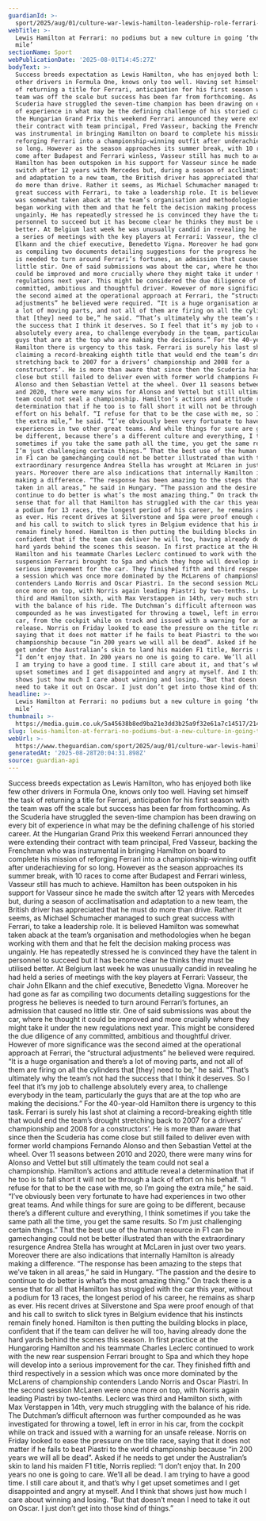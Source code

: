 ```yaml
---
guardianId: >-
  sport/2025/aug/01/culture-war-lewis-hamilton-leadership-role-ferrari-formula-one
webTitle: >-
  Lewis Hamilton at Ferrari: no podiums but a new culture in going ‘the extra
  mile’
sectionName: Sport
webPublicationDate: '2025-08-01T14:45:27Z'
bodyText: >-
  Success breeds expectation as Lewis Hamilton, who has enjoyed both like few
  other drivers in Formula One, knows only too well. Having set himself the task
  of returning a title for Ferrari, anticipation for his first season with the
  team was off the scale but success has been far from forthcoming. As the
  Scuderia have struggled the seven-time champion has been drawing on every bit
  of experience in what may be the defining challenge of his storied career. At
  the Hungarian Grand Prix this weekend Ferrari announced they were extending
  their contract with team principal, Fred Vasseur, backing the Frenchman who
  was instrumental in bringing Hamilton on board to complete his mission of
  reforging Ferrari into a championship-winning outfit after underachieving for
  so long. However as the season approaches its summer break, with 10 races to
  come after Budapest and Ferrari winless, Vasseur still has much to achieve.
  Hamilton has been outspoken in his support for Vasseur since he made the
  switch after 12 years with Mercedes but, during a season of acclimatisation
  and adaptation to a new team, the British driver has appreciated that he must
  do more than drive. Rather it seems, as Michael Schumacher managed to such
  great success with Ferrari, to take a leadership role. It is believed Hamilton
  was somewhat taken aback at the team’s organisation and methodologies when he
  began working with them and that he felt the decision making process was
  ungainly. He has repeatedly stressed he is convinced they have the talent in
  personnel to succeed but it has become clear he thinks they must be utilised
  better. At Belgium last week he was unusually candid in revealing he had held
  a series of meetings with the key players at Ferrari: Vasseur, the chair John
  Elkann and the chief executive, Benedetto Vigna. Moreover he had gone as far
  as compiling two documents detailing suggestions for the progress he believes
  is needed to turn around Ferrari’s fortunes, an admission that caused no
  little stir. One of said submissions was about the car, where he thought it
  could be improved and more crucially where they might take it under the new
  regulations next year. This might be considered the due diligence of any
  committed, ambitious and thoughtful driver. However of more significance was
  the second aimed at the operational approach at Ferrari, the “structural
  adjustments” he believed were required. “It is a huge organisation and there’s
  a lot of moving parts, and not all of them are firing on all the cylinders
  that [they] need to be,” he said. “That’s ultimately why the team’s not had
  the success that I think it deserves. So I feel that it’s my job to challenge
  absolutely every area, to challenge everybody in the team, particularly the
  guys that are at the top who are making the decisions.” For the 40-year-old
  Hamilton there is urgency to this task. Ferrari is surely his last shot at
  claiming a record-breaking eighth title that would end the team’s drought
  stretching back to 2007 for a drivers’ championship and 2008 for a
  constructors’. He is more than aware that since then the Scuderia has come
  close but still failed to deliver even with former world champions Fernando
  Alonso and then Sebastian Vettel at the wheel. Over 11 seasons between 2010
  and 2020, there were many wins for Alonso and Vettel but still ultimately the
  team could not seal a championship. Hamilton’s actions and attitude reveal a
  determination that if he too is to fall short it will not be through a lack of
  effort on his behalf. “I refuse for that to be the case with me, so I’m going
  the extra mile,” he said. “I’ve obviously been very fortunate to have had
  experiences in two other great teams. And while things for sure are going to
  be different, because there’s a different culture and everything, I think
  sometimes if you take the same path all the time, you get the same results. So
  I’m just challenging certain things.” That the best use of the human resource
  in F1 can be gamechanging could not be better illustrated than with the
  extraordinary resurgence Andrea Stella has wrought at McLaren in just over two
  years. Moreover there are also indications that internally Hamilton is already
  making a difference. “The response has been amazing to the steps that we’ve
  taken in all areas,” he said in Hungary. “The passion and the desire to
  continue to do better is what’s the most amazing thing.” On track there is a
  sense that for all that Hamilton has struggled with the car this year, without
  a podium for 13 races, the longest period of his career, he remains as sharp
  as ever. His recent drives at Silverstone and Spa were proof enough of that
  and his call to switch to slick tyres in Belgium evidence that his instincts
  remain finely honed. Hamilton is then putting the building blocks in place,
  confident that if the team can deliver he will too, having already done the
  hard yards behind the scenes this season. In first practice at the Hungaroring
  Hamilton and his teammate Charles Leclerc continued to work with the new rear
  suspension Ferrari brought to Spa and which they hope will develop into a
  serious improvement for the car. They finished fifth and third respectively in
  a session which was once more dominated by the McLarens of championship
  contenders Lando Norris and Oscar Piastri. In the second session McLaren were
  once more on top, with Norris again leading Piastri by two-tenths. Leclerc was
  third and Hamilton sixth, with Max Verstappen in 14th, very much struggling
  with the balance of his ride. The Dutchman’s difficult afternoon was further
  compounded as he was investigated for throwing a towel, left in error in his
  car, from the cockpit while on track and issued with a warning for an unsafe
  release. Norris on Friday looked to ease the pressure on the title race,
  saying that it does not matter if he fails to beat Piastri to the world
  championship because “in 200 years we will all be dead”. Asked if he needs to
  get under the Australian’s skin to land his maiden F1 title, Norris replied:
  “I don’t enjoy that. In 200 years no one is going to care. We’ll all be dead.
  I am trying to have a good time. I still care about it, and that’s why I get
  upset sometimes and I get disappointed and angry at myself. And I think that
  shows just how much I care about winning and losing. “But that doesn’t mean I
  need to take it out on Oscar. I just don’t get into those kind of things.”
headline: >-
  Lewis Hamilton at Ferrari: no podiums but a new culture in going ‘the extra
  mile’
thumbnail: >-
  https://media.guim.co.uk/5a45638b8ed9ba21e3dd3b25a9f32e61a7c14517/214_0_4589_3671/500.jpg
slug: lewis-hamilton-at-ferrari-no-podiums-but-a-new-culture-in-going-the-extra-mile
webUrl: >-
  https://www.theguardian.com/sport/2025/aug/01/culture-war-lewis-hamilton-leadership-role-ferrari-formula-one
generatedAt: '2025-08-28T20:04:31.898Z'
source: guardian-api
---
```

Success breeds expectation as Lewis Hamilton, who has enjoyed both like few other drivers in Formula One, knows only too well. Having set himself the task of returning a title for Ferrari, anticipation for his first season with the team was off the scale but success has been far from forthcoming. As the Scuderia have struggled the seven-time champion has been drawing on every bit of experience in what may be the defining challenge of his storied career. At the Hungarian Grand Prix this weekend Ferrari announced they were extending their contract with team principal, Fred Vasseur, backing the Frenchman who was instrumental in bringing Hamilton on board to complete his mission of reforging Ferrari into a championship-winning outfit after underachieving for so long. However as the season approaches its summer break, with 10 races to come after Budapest and Ferrari winless, Vasseur still has much to achieve. Hamilton has been outspoken in his support for Vasseur since he made the switch after 12 years with Mercedes but, during a season of acclimatisation and adaptation to a new team, the British driver has appreciated that he must do more than drive. Rather it seems, as Michael Schumacher managed to such great success with Ferrari, to take a leadership role. It is believed Hamilton was somewhat taken aback at the team’s organisation and methodologies when he began working with them and that he felt the decision making process was ungainly. He has repeatedly stressed he is convinced they have the talent in personnel to succeed but it has become clear he thinks they must be utilised better. At Belgium last week he was unusually candid in revealing he had held a series of meetings with the key players at Ferrari: Vasseur, the chair John Elkann and the chief executive, Benedetto Vigna. Moreover he had gone as far as compiling two documents detailing suggestions for the progress he believes is needed to turn around Ferrari’s fortunes, an admission that caused no little stir. One of said submissions was about the car, where he thought it could be improved and more crucially where they might take it under the new regulations next year. This might be considered the due diligence of any committed, ambitious and thoughtful driver. However of more significance was the second aimed at the operational approach at Ferrari, the “structural adjustments” he believed were required. “It is a huge organisation and there’s a lot of moving parts, and not all of them are firing on all the cylinders that [they] need to be,” he said. “That’s ultimately why the team’s not had the success that I think it deserves. So I feel that it’s my job to challenge absolutely every area, to challenge everybody in the team, particularly the guys that are at the top who are making the decisions.” For the 40-year-old Hamilton there is urgency to this task. Ferrari is surely his last shot at claiming a record-breaking eighth title that would end the team’s drought stretching back to 2007 for a drivers’ championship and 2008 for a constructors’. He is more than aware that since then the Scuderia has come close but still failed to deliver even with former world champions Fernando Alonso and then Sebastian Vettel at the wheel. Over 11 seasons between 2010 and 2020, there were many wins for Alonso and Vettel but still ultimately the team could not seal a championship. Hamilton’s actions and attitude reveal a determination that if he too is to fall short it will not be through a lack of effort on his behalf. “I refuse for that to be the case with me, so I’m going the extra mile,” he said. “I’ve obviously been very fortunate to have had experiences in two other great teams. And while things for sure are going to be different, because there’s a different culture and everything, I think sometimes if you take the same path all the time, you get the same results. So I’m just challenging certain things.” That the best use of the human resource in F1 can be gamechanging could not be better illustrated than with the extraordinary resurgence Andrea Stella has wrought at McLaren in just over two years. Moreover there are also indications that internally Hamilton is already making a difference. “The response has been amazing to the steps that we’ve taken in all areas,” he said in Hungary. “The passion and the desire to continue to do better is what’s the most amazing thing.” On track there is a sense that for all that Hamilton has struggled with the car this year, without a podium for 13 races, the longest period of his career, he remains as sharp as ever. His recent drives at Silverstone and Spa were proof enough of that and his call to switch to slick tyres in Belgium evidence that his instincts remain finely honed. Hamilton is then putting the building blocks in place, confident that if the team can deliver he will too, having already done the hard yards behind the scenes this season. In first practice at the Hungaroring Hamilton and his teammate Charles Leclerc continued to work with the new rear suspension Ferrari brought to Spa and which they hope will develop into a serious improvement for the car. They finished fifth and third respectively in a session which was once more dominated by the McLarens of championship contenders Lando Norris and Oscar Piastri. In the second session McLaren were once more on top, with Norris again leading Piastri by two-tenths. Leclerc was third and Hamilton sixth, with Max Verstappen in 14th, very much struggling with the balance of his ride. The Dutchman’s difficult afternoon was further compounded as he was investigated for throwing a towel, left in error in his car, from the cockpit while on track and issued with a warning for an unsafe release. Norris on Friday looked to ease the pressure on the title race, saying that it does not matter if he fails to beat Piastri to the world championship because “in 200 years we will all be dead”. Asked if he needs to get under the Australian’s skin to land his maiden F1 title, Norris replied: “I don’t enjoy that. In 200 years no one is going to care. We’ll all be dead. I am trying to have a good time. I still care about it, and that’s why I get upset sometimes and I get disappointed and angry at myself. And I think that shows just how much I care about winning and losing. “But that doesn’t mean I need to take it out on Oscar. I just don’t get into those kind of things.”
